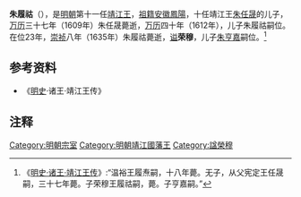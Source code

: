 '''朱履祜'''（{{bd|1568年||1635年||catIdx=Z}}），是[[明朝|明朝]]第十一任[[靖江王|靖江王]]，[[祖籍|祖籍]][[安徽|安徽]][[鳳陽|鳳陽]]，十任靖江王[[朱任晟|朱任晟]]的儿子，[[万历|万历]]三十七年（1609年）朱任晟薨逝，[[万历|万历]]四十年（1612年），儿子朱履祜嗣位。在位23年，[[崇祯|崇祯]]八年（1635年）朱履祜薨逝，[[谥|谥]]'''荣穆'''，儿子[[朱亨嘉|朱亨嘉]]嗣位。<ref>《[[s:明史/卷118|明史·诸王·靖江王传]]》:“温裕王履焘嗣，十八年薨。无子，从父宪定王任晟嗣，三十七年薨。子荣穆王履祜嗣，薨。子亨嘉嗣。”</ref>

{{Ahnentafel top}}<center>
{{ahnentafel-compact5
|boxstyle_1=background-color: #ff8000;
|boxstyle_2=background-color: #ff6700;
|boxstyle_3=background-color: #ff4e00;
|boxstyle_4=background-color: #ff3500;
|boxstyle_5=background-color: #ff1c00;
|1='''靖江荣穆王朱履祜'''
|2='''父：'''靖江宪定王[[朱任晟|朱任晟]]
|3='''母：'''靖江宪定王妃白氏
|4='''祖父：'''靖江恭惠王[[朱邦薴|朱邦薴]]
|5='''祖母：'''靖江恭惠王夫人郑氏
|6=
|7=
|8='''曾祖父：'''靖江安肃王[[朱經扶|朱經扶]]
|9='''曾祖母：'''靖江安肃王次妃刘氏
|10=
|11=
|12=
|13=
|14=
|15=
|16='''高祖父：'''靖江端懿王[[朱約麒|朱約麒]]
|17='''高祖母：'''靖江端懿王妃杨氏
|18=
|19=
|20=
|21=
|22=
|23=
|24=
|25=
|26=
|27=
|28=
|29=
|30=
|31=
}}</center>
{{ahnentafel bottom}}

==参考资料==
*《[[明史|明史]]·诸王·靖江王传》

==注释==
{{Reflist}}

{{start box}}
{{s-before|父宪定王[[朱任晟|朱任晟]]}}
{{s-title|[[明朝|明朝]][[明朝藩王列表_(仁祖系)|靖江王]]|1612年－1635年}}
{{s-after|子[[朱亨嘉|朱亨嘉]]}}
{{end box}}

[[Category:明朝宗室|Category:明朝宗室]]
[[Category:明朝靖江國藩王|Category:明朝靖江國藩王]]
[[Category:諡榮穆|Category:諡榮穆]]